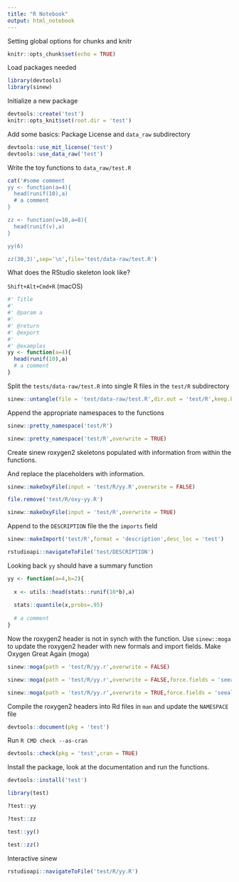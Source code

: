 ```yaml
---
title: "R Notebook"
output: html_notebook
---
```


Setting global options for chunks and knitr

```r
knitr::opts_chunk$set(echo = TRUE)
```

Load packages needed

```r

library(devtools)
library(sinew)

```
 
Initialize a new package 
 
```r

devtools::create('test')
knitr::opts_knit$set(root.dir = 'test')
```
 
Add some basics: Package License and `data_raw` subdirectory 
 
```r

devtools::use_mit_license('test')
devtools::use_data_raw('test')

```

Write the toy functions to `data_raw/test.R`

```r
 
cat('#some comment
yy <- function(a=4){
  head(runif(10),a)
  # a comment
}

zz <- function(v=10,a=8){
  head(runif(v),a)
}

yy(6)

zz(30,3)',sep='\n',file='test/data-raw/test.R') 

```

What does the RStudio skeleton look like? 

`Shift+Alt+Cmd+R` (macOS)

```r

#' Title
#'
#' @param a 
#'
#' @return
#' @export
#'
#' @examples
yy <- function(a=4){
  head(runif(10),a)
  # a comment
}

```

Split the `tests/data-raw/test.R` into single R files in the `test/R` subdirectory

```r
sinew::untangle(file = 'test/data-raw/test.R',dir.out = 'test/R',keep.body = FALSE)
```
 
Append the appropriate namespaces to the functions 
 
```r

sinew::pretty_namespace('test/R')

sinew::pretty_namespace('test/R',overwrite = TRUE)

```

Create sinew roxygen2 skeletons populated with information from within the functions. 

And replace the placeholders with information.

```r

sinew::makeOxyFile(input = 'test/R/yy.R',overwrite = FALSE)

file.remove('test/R/oxy-yy.R')

sinew::makeOxyFile(input = 'test/R',overwrite = TRUE)

```

Append to the `DESCRIPTION` file the the `imports` field

```r

sinew::makeImport('test/R',format = 'description',desc_loc = 'test')

rstudioapi::navigateToFile('test/DESCRIPTION')

```

Looking back `yy` should have a summary function

```r

yy <- function(a=4,b=2){
  
  x <- utils::head(stats::runif(10*b),a)
  
  stats::quantile(x,probs=.95)
  
  # a comment
}

```

Now the roxygen2 header is not in synch with the function. Use `sinew::moga` to update the roxygen2 header with new formals and import fields. Make Oxygen Great Again (moga)

```r

sinew::moga(path = 'test/R/yy.r',overwrite = FALSE)

sinew::moga(path = 'test/R/yy.r',overwrite = FALSE,force.fields = 'seealso')

sinew::moga(path = 'test/R/yy.r',overwrite = TRUE,force.fields = 'seealso')

```

Compile the roxygen2 headers into Rd files in `man` and update the `NAMESPACE` file

```r

devtools::document(pkg = 'test')

```

Run `R CMD check --as-cran`

```r

devtools::check(pkg = 'test',cran = TRUE)

```

Install the package, look at the documentation and run the functions.

```r

devtools::install('test')

library(test)

?test::yy

?test::zz

test::yy()

test::zz()

```

Interactive sinew

```r

rstudioapi::navigateToFile('test/R/yy.R')

```
